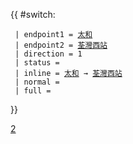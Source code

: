{{ #switch: {{{format|}}}
  | endpoint1 = [[太和巴士總站|太和]]
  | endpoint2 = [[荃灣西站公共運輸交匯處|荃灣西站]]
  | direction = 1
  | status = {{HK Bus Status|M}}
  | inline = [[太和巴士總站|太和]] → [[荃灣西站公共運輸交匯處|荃灣西站]]
  | normal =
  | full =
}}<noinclude>[[Category:九龍巴士路線模板|2]]</noinclude>